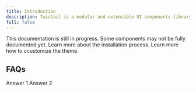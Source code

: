 ```yaml
---
title: Introduction
description: Twistail is a modular and extensible UI components library powered by Tailwind CSS v4, Radix UI, Lucide, and TypeScript.
full: false
---
```


<Callout type='warn' title='Attention'>
  This documentation is still in progress. Some components may not be fully documented yet.
</Callout>

<Cards>
  <Card href="/docs/ui/installation" title="Installation">
    Learn more about the installation process.
  </Card>
  <Card href="/docs/ui/styling" title="Styling">
    Learn more how to ccustomize the theme.
  </Card>
</Cards>


## FAQs

<Accordions type='multiple'>
  <Accordion title="Question 1">Answer 1</Accordion>
  <Accordion title="Question 2">Answer 2</Accordion>
</Accordions>
